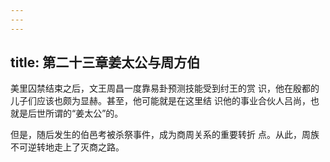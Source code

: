 ```yaml
---
---
---
```

title: 第二十三章姜太公与周方伯
---



美里囚禁结束之后，文王周昌一度靠易卦预测技能受到纣王的赏 识，他在殷都的儿子们应该也颇为显赫。甚至，他可能就是在这里结 识他的事业合伙人吕尚，也就是后世所谓的“姜太公”的。

但是，随后发生的伯邑考被杀祭事件，成为商周关系的重要转折 点。从此，周族不可逆转地走上了灭商之路。